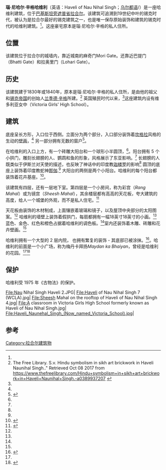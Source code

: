 {{Infobox monument
| name          = '''瑙·尼哈尔·辛格哈维利'''
| native_name   = {{nq|نو نہال سنگھ حویلی}}
| image         =File:Nau Nihal Singh's haveli, now Victoria Girls High School, Lahore.jpg
| location      = [[巴基斯坦|巴基斯坦]][[旁遮普省|旁遮普省]][[拉合尔|拉合尔]]
| coordinates   = {{coord|31.5795161|74.3109558|display=title|type:landmark}}
}}
'''瑙·尼哈尔·辛格哈维利'''（英语：Haveli of Nau Nihal Singh；[[乌尔都语|乌尔都语]]/{{lang-pa|{{nq|نو نہال سنگھ حویلی}}}}）是一座哈维利建筑，位于[[巴基斯坦|巴基斯坦]][[旁遮普省|旁遮普省]][[拉合尔|拉合尔]]。该建筑可追溯到19世纪中叶的锡克时代，被认为是拉合尔最好的锡克建筑之一，也是唯一保存原始装饰和建筑的锡克时代的哈维利建筑。<ref name=hindu/>。这座豪宅原本是瑙·尼哈尔·辛格的私人住所。

==位置==
该建筑位于拉合尔的城墙内，靠近城南的麻奇门Mori Gate。还靠近巴提门（Bhatti Gate）和拉奥里门（Lohari Gate）。

==历史==
该建筑建于1830年或1840年，原本是瑙·尼哈尔·辛格的私人住所，是由他的祖父和[[锡克帝国|锡克帝国]]的创始人[[兰季德·辛格|兰季德·辛格]]所建。<ref name=hindu>The Free Library. S.v. Hindu symbolism in sikh art brickwork in Haveli Naunihal Singh.." Retrieved Oct 08 2017 from https://www.thefreelibrary.com/Hindu+symbolism+in+sikh+art+brickwork+in+Haveli+Naunihal+Singh.-a0389937207 {{Wayback|url=https://www.thefreelibrary.com/Hindu+symbolism+in+sikh+art+brickwork+in+Haveli+Naunihal+Singh.-a0389937207 |date=20191113175334 }}</ref> 英国殖民时代以来，<ref name="SM"/>这座建筑内设有维多利亚女中（Victoria Girls' High School）。

==建筑==
底座呈长方形，入口位于西侧。立面分为两个部分，入口部分装饰着[[坎格拉|坎格拉]]风格的生动的[[壁画|壁画]]，<ref name="hashid"/> 另一部分拥有无数的窗户<ref name=UA>{{cite web|title=Haveli of Nau Nihal Singh|url=https://sites.ualberta.ca/~rnoor/haveli_nau_nihal_singh.html|website=Lahore Sites of Interest|publisher=U of Alberta|accessdate=8 October 2017|archive-date=2019-04-30|archive-url=https://web.archive.org/web/20190430174603/https://sites.ualberta.ca/~rnoor/haveli_nau_nihal_singh.html|dead-url=no}}</ref>。

在哈维利的入口上方，有一个砖雕大阳台和一个球形小半圆顶，<ref name=hindu/>。阳台拥有 5 个小拱门，雕刻长翅膀的人、鹦鹉和鱼的形象，风格展示了东亚影响。<ref name=hindu/> 长翅膀的人既类似于伊斯兰对天使的描述，也反映了神话中的印度教[[迦楼罗|迦楼罗]]的影响<ref name=hindu/> 圆顶的底座上装饰着印度教蛇神[[那伽|那伽]].<ref name=hindu/> 大阳台的两侧是两个小阳台。哈维利的每个阳台都装饰着花卉基座。<ref name="hashid">{{cite web|last1=Hashid|title=Haveli Nau Nihal Singh: Searching for Vernacular in Lahore|url=https://www.gounesco.com/looking-for-vernacular-in-lahore-haveli-nau-nihal-singh/|publisher=UNESCO|accessdate=8 October 2017|archive-date=2018-12-25|archive-url=https://web.archive.org/web/20181225101339/https://www.gounesco.com/looking-for-vernacular-in-lahore-haveli-nau-nihal-singh/|dead-url=no}}</ref>。

该建筑有四层，还有一层地下室。第四层是一个小房间，称为彩宫（''Rang Mahal''）或为镜宫（''Sheesh Mahal''），其余楼层都有高高的天花板，夸大建筑的高度，给人一个城堡的外观，而不是私人住宅。<ref name="SM">{{cite book|last1=Latif|first1=SM|title=Lahore: Its History, Architectural Remains and Antiquities: With an Account of Its Modern Institutions, Inhabitants, Their Trade, Customs, &c|date=1892|publisher=Printed at the New Imperial Press}}</ref>

天花板由装饰的木材制成，上面镶嵌着玻璃和镜子，以及屋顶中央部分的太阳图案。<ref name=UA/> 哈维利的墙壁上装饰着假拱门，每扇都拥有一幅18英寸18英寸的小画。<ref name=UA/> 蓝色、金色、红色和橙色占据着哈维利的调色板。<ref name=UA/>室内还装饰着木雕、砖雕和花卉壁画。<ref name=UA/>

哈维利拥有一个大型的 2 层内院， 也拥有繁复的装饰 - 其底部已被涂抹。<ref name="Bansal">{{cite book|last1=Bansal|first1=Bobby Singh|title=Remnants of the Sikh Empire: Historical Sikh Monuments in India & Pakistan|date=2015|publisher=Hay House|isbn=9789384544935|url=https://books.google.com/books?id=jUiwDAAAQBAJ&q=nau+nihal+haveli&pg=PT39|accessdate=8 October 2017|archive-date=2020-11-20|archive-url=https://web.archive.org/web/20201120002835/https://books.google.com/books?id=jUiwDAAAQBAJ&q=nau+nihal+haveli&pg=PT39|dead-url=no}}</ref>。哈维利的前面是一个小广场，称为梅丹卡拜扬''Maydan ka Bhaiyan''，曾经是哈维利的花园。<ref name="hashid"/><ref name="Youlin">{{cite news|last1=Shujrah|first1=Mahnaz|title=In the Heart of Lahore: Nau Nihal Singh Haveli|url=https://www.youlinmagazine.com/story/nau-nihal-singh-haveli-lahore/NjEy|accessdate=8 October 2017|publisher=Youlin Magazine|date=20 June 2016|archive-date=2018-12-25|archive-url=https://web.archive.org/web/20181225101342/https://www.youlinmagazine.com/story/nau-nihal-singh-haveli-lahore/NjEy|dead-url=no}}</ref>

==保护== 
哈维利受 1975 年《古物法》的保护。

<gallery>
File:Nau Nihal Singh Haveli 2.JPG|
File:Haveli of Nau Nihal Singh 7 (WCLA).jpg|
File:Sheesh Mahal on the rooftop of Haveli of Nau Nihal Singh 4.jpg|
File:A classroom in Victoria Girls High School formerly known as Haveli of Nau Nihal Singh.jpg|
File:Haveli_Naunehal_Singh_(Now_named_Victoria_School).jpg|
</gallery>

==参考==
{{Reflist}}
[[Category:拉合尔建筑物|Category:拉合尔建筑物]]